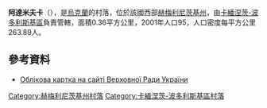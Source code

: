 {{coord|48|42|58|N|26|18|55|E|scale:30000|display=title}}

'''阿達米夫卡'''（{{lang-uk|Адамівка}}），是[[烏克蘭|烏克蘭]]的村落，位於該國西部[[赫梅利尼茨基州|赫梅利尼茨基州]]，由[[卡緬涅茨-波多利斯基區|卡緬涅茨-波多利斯基區]]負責管轄，面積0.36平方公里，2001年人口95，人口密度每平方公里263.89人。

==參考資料==
* [http://gska2.rada.gov.ua/pls/z7502/A005?rdat1=02.01.2007&rf7571=36167 Облікова картка на сайті Верховної Ради України]{{dead link|date=2018年5月 |bot=InternetArchiveBot |fix-attempted=yes }}

{{DEFAULTSORT:Адамівка}}
[[Category:赫梅利尼茨基州村落|Category:赫梅利尼茨基州村落]]
[[Category:卡緬涅茨-波多利斯基區村落|Category:卡緬涅茨-波多利斯基區村落]]


{{Khmelnytskyi-geo-stub}}